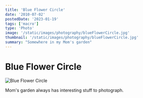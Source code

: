 ```yaml
---
title: 'Blue Flower Circle'
date: '2010-07-02'
postedDate: '2023-01-19'
tags: ['macro']
type: 'Photo'
image: '/static/images/photography/blueFlowerCircle.jpg'
thumbnail: '/static/images/photography/blueFlowerCircle.jpg'
summary: "Somewhere in my Mom's garden"
---
```


# Blue Flower Circle

![Blue Flower Circle](/static/images/photography/blueFlowerCircle.jpg)

Mom's garden always has interesting stuff to photograph.
